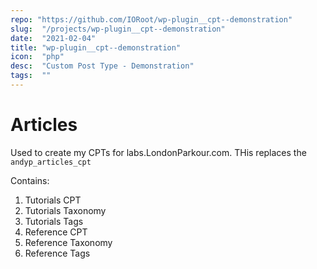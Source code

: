 ```yaml
---
repo: "https://github.com/IORoot/wp-plugin__cpt--demonstration"
slug:  "/projects/wp-plugin__cpt--demonstration"
date:  "2021-02-04"
title: "wp-plugin__cpt--demonstration"
icon:  "php"
desc:  "Custom Post Type - Demonstration"
tags:  ""
---
```



# Articles

Used to create my CPTs for labs.LondonParkour.com. THis replaces the `andyp_articles_cpt`

Contains:

1. Tutorials CPT
1. Tutorials Taxonomy
1. Tutorials Tags
1. Reference CPT
1. Reference Taxonomy
1. Reference Tags